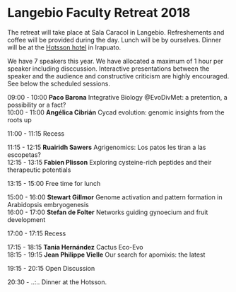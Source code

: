 <!-- break -->
<br>
<br>
<br>
<!-- break -->

# Langebio Faculty Retreat 2018 

The retreat will take place at Sala Caracol in Langebio. Refreshements and coffee will be provided during the day. Lunch will be by ourselves. Dinner will be at the [Hotsson hotel](https://www.google.com.mx/maps/place/Hotel+Hotsson+Irapuato/@20.7153206,-101.3500749,15z/data=!4m7!3m6!1s0x0:0x22904b2d4884cc61!5m1!1s2018-05-26!8m2!3d20.7153206!4d-101.3500749) in Irapuato. 

We have 7 speakers this year. We have allocated a maximum of 1 hour per speaker including disccussion. Interactive presentations between the speaker and the audience and constructive criticism are highly encouraged. See below the scheduled sessions. 

09:00 - 10:00 **Paco Barona** Integrative Biology @EvoDivMet: a pretention, a possibility or a fact?  
10:00 - 11:00 **Angélica Cibrián** Cycad evolution: genomic insights from the roots up  

11:00 - 11:15 Recess  

11:15 - 12:15 **Ruairidh Sawers** Agrigenomics: Los patos les tiran a las escopetas?  
12:15 - 13:15 **Fabien Plisson** Exploring cysteine-rich peptides and their therapeutic potentials  

13:15 - 15:00 Free time for lunch  

15:00 - 16:00 **Stewart Gillmor** Genome activation and pattern formation in Arabidopsis embryogenesis  
16:00 - 17:00 **Stefan de Folter** Networks guiding gynoecium and fruit development

17:00 - 17:15 Recess  

17:15 - 18:15 **Tania Hernández** Cactus Eco-Evo  
18:15 - 19:15 **Jean Philippe Vielle** Our search for apomixis: the latest  

19:15 - 20:15 Open Discussion  

20:30 - ..:.. Dinner at the Hotsson. 